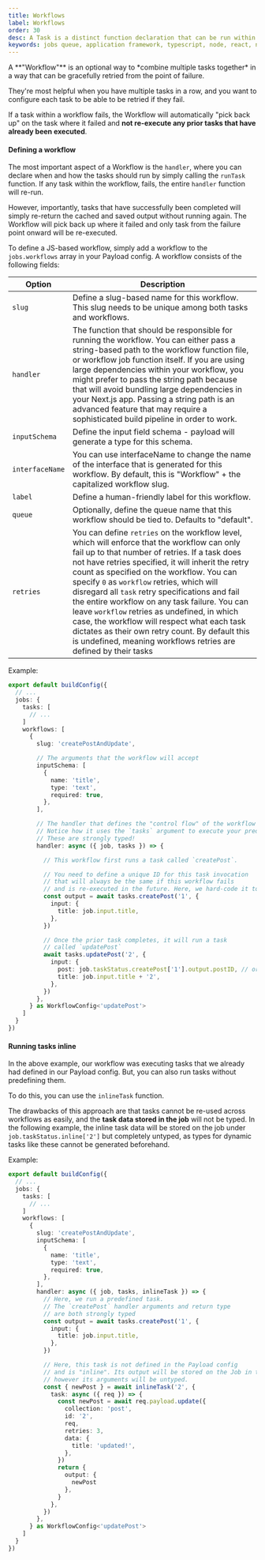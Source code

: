 ```yaml
---
title: Workflows
label: Workflows
order: 30
desc: A Task is a distinct function declaration that can be run within Payload's Jobs Queue.
keywords: jobs queue, application framework, typescript, node, react, nextjs
---
```


<Banner type="default">
  A **"Workflow"** is an optional way to *combine multiple tasks
  together* in a way that can be gracefully retried from the point of
  failure.
</Banner>

They're most helpful when you have multiple tasks in a row, and you want to configure each task to be able to be retried if they fail.

If a task within a workflow fails, the Workflow will automatically "pick back up" on the task where it failed and **not re-execute any prior tasks that have already been executed**.

#### Defining a workflow

The most important aspect of a Workflow is the `handler`, where you can declare when and how the tasks should run by simply calling the `runTask` function. If any task within the workflow, fails, the entire `handler` function will re-run.

However, importantly, tasks that have successfully been completed will simply re-return the cached and saved output without running again. The Workflow will pick back up where it failed and only task from the failure point onward will be re-executed.

To define a JS-based workflow, simply add a workflow to the `jobs.workflows` array in your Payload config. A workflow consists of the following fields:

| Option          | Description                                                                                                                                                                                                                                                                                                                                                                                                                                                                                                                                                                                                              |
| --------------- | ------------------------------------------------------------------------------------------------------------------------------------------------------------------------------------------------------------------------------------------------------------------------------------------------------------------------------------------------------------------------------------------------------------------------------------------------------------------------------------------------------------------------------------------------------------------------------------------------------------------------ |
| `slug`          | Define a slug-based name for this workflow. This slug needs to be unique among both tasks and workflows.                                                                                                                                                                                                                                                                                                                                                                                                                                                                                                                 |
| `handler`       | The function that should be responsible for running the workflow. You can either pass a string-based path to the workflow function file, or workflow job function itself. If you are using large dependencies within your workflow, you might prefer to pass the string path because that will avoid bundling large dependencies in your Next.js app. Passing a string path is an advanced feature that may require a sophisticated build pipeline in order to work.                                                                                                                                                     |
| `inputSchema`   | Define the input field schema - payload will generate a type for this schema.                                                                                                                                                                                                                                                                                                                                                                                                                                                                                                                                            |
| `interfaceName` | You can use interfaceName to change the name of the interface that is generated for this workflow. By default, this is "Workflow" + the capitalized workflow slug.                                                                                                                                                                                                                                                                                                                                                                                                                                                       |
| `label`         | Define a human-friendly label for this workflow.                                                                                                                                                                                                                                                                                                                                                                                                                                                                                                                                                                         |
| `queue`         | Optionally, define the queue name that this workflow should be tied to. Defaults to "default".                                                                                                                                                                                                                                                                                                                                                                                                                                                                                                                           |
| `retries`       | You can define `retries` on the workflow level, which will enforce that the workflow can only fail up to that number of retries. If a task does not have retries specified, it will inherit the retry count as specified on the workflow. You can specify `0` as `workflow` retries, which will disregard all `task` retry specifications and fail the entire workflow on any task failure. You can leave `workflow` retries as undefined, in which case, the workflow will respect what each task dictates as their own retry count. By default this is undefined, meaning workflows retries are defined by their tasks |

Example:

```ts
export default buildConfig({
  // ...
  jobs: {
    tasks: [
      // ...
    ]
    workflows: [
      {
        slug: 'createPostAndUpdate',

        // The arguments that the workflow will accept
        inputSchema: [
          {
            name: 'title',
            type: 'text',
            required: true,
          },
        ],

        // The handler that defines the "control flow" of the workflow
        // Notice how it uses the `tasks` argument to execute your predefined tasks.
        // These are strongly typed!
        handler: async ({ job, tasks }) => {

          // This workflow first runs a task called `createPost`.

          // You need to define a unique ID for this task invocation
          // that will always be the same if this workflow fails
          // and is re-executed in the future. Here, we hard-code it to '1'
          const output = await tasks.createPost('1', {
            input: {
              title: job.input.title,
            },
          })

          // Once the prior task completes, it will run a task
          // called `updatePost`
          await tasks.updatePost('2', {
            input: {
              post: job.taskStatus.createPost['1'].output.postID, // or output.postID
              title: job.input.title + '2',
            },
          })
        },
      } as WorkflowConfig<'updatePost'>
    ]
  }
})
```

#### Running tasks inline

In the above example, our workflow was executing tasks that we already had defined in our Payload config. But, you can also run tasks without predefining them.

To do this, you can use the `inlineTask` function.

The drawbacks of this approach are that tasks cannot be re-used across workflows as easily, and the **task data stored in the job** will not be typed. In the following example, the inline task data will be stored on the job under `job.taskStatus.inline['2']` but completely untyped, as types for dynamic tasks like these cannot be generated beforehand.

Example:

```ts
export default buildConfig({
  // ...
  jobs: {
    tasks: [
      // ...
    ]
    workflows: [
      {
        slug: 'createPostAndUpdate',
        inputSchema: [
          {
            name: 'title',
            type: 'text',
            required: true,
          },
        ],
        handler: async ({ job, tasks, inlineTask }) => {
          // Here, we run a predefined task.
          // The `createPost` handler arguments and return type
          // are both strongly typed
          const output = await tasks.createPost('1', {
            input: {
              title: job.input.title,
            },
          })

          // Here, this task is not defined in the Payload config
          // and is "inline". Its output will be stored on the Job in the database
          // however its arguments will be untyped.
          const { newPost } = await inlineTask('2', {
            task: async ({ req }) => {
              const newPost = await req.payload.update({
                collection: 'post',
                id: '2',
                req,
                retries: 3,
                data: {
                  title: 'updated!',
                },
              })
              return {
                output: {
                  newPost
                },
              }
            },
          })
        },
      } as WorkflowConfig<'updatePost'>
    ]
  }
})
```
